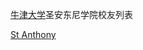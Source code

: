 {{Catnav|頁面分類|人类社会|人物|校友|大學校友|牛津大学校友}}
{{Catnav|頁面分類|人物|校友|大學校友|牛津大学校友}}
[[牛津大学|牛津大学]]圣安东尼学院校友列表


[[Category:牛津大学校友|St Anthony]]